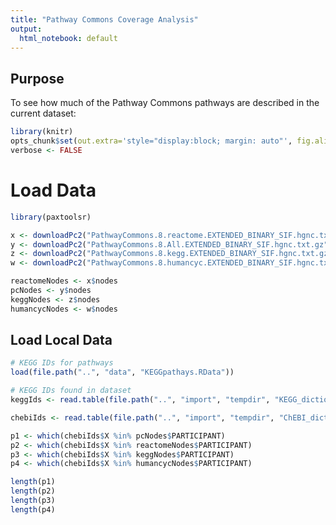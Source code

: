 ```yaml
---
title: "Pathway Commons Coverage Analysis"
output:
  html_notebook: default
---
```


## Purpose

To see how much of the Pathway Commons pathways are described in the current dataset: 

```r
library(knitr)
opts_chunk$set(out.extra='style="display:block; margin: auto"', fig.align="center", tidy=FALSE)
verbose <- FALSE
```

# Load Data

```r
library(paxtoolsr)

x <- downloadPc2("PathwayCommons.8.reactome.EXTENDED_BINARY_SIF.hgnc.txt.gz", version = "8")
y <- downloadPc2("PathwayCommons.8.All.EXTENDED_BINARY_SIF.hgnc.txt.gz", version = "8")
z <- downloadPc2("PathwayCommons.8.kegg.EXTENDED_BINARY_SIF.hgnc.txt.gz", version = "8")
w <- downloadPc2("PathwayCommons.8.humancyc.EXTENDED_BINARY_SIF.hgnc.txt.gz", version = "8")

reactomeNodes <- x$nodes
pcNodes <- y$nodes
keggNodes <- z$nodes
humancycNodes <- w$nodes
```

## Load Local Data

```r
# KEGG IDs for pathways
load(file.path("..", "data", "KEGGpathays.RData"))

# KEGG IDs found in dataset
keggIds <- read.table(file.path("..", "import", "tempdir", "KEGG_dictionary.csv"), sep=",", header=TRUE, stringsAsFactors = FALSE)

chebiIds <- read.table(file.path("..", "import", "tempdir", "ChEBI_dictionary.csv"), sep=",", header=TRUE, stringsAsFactors = FALSE)

p1 <- which(chebiIds$X %in% pcNodes$PARTICIPANT)
p2 <- which(chebiIds$X %in% reactomeNodes$PARTICIPANT)
p3 <- which(chebiIds$X %in% keggNodes$PARTICIPANT)
p4 <- which(chebiIds$X %in% humancycNodes$PARTICIPANT)

length(p1)
length(p2)
length(p3)
length(p4)
```